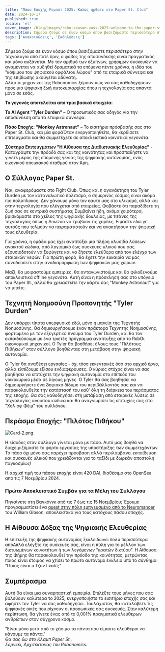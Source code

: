 ```yaml
---
title: "Πάσο Εποχής Ρομπότ 2025: Καλώς ήρθατε στο Paper St. Club"
date: 2024-10-17
published: true
locale: 'el'
cover_image: /blog/images/robo-season-pass-2025-welcome-to-the-paper-st-club/cover.png
description: Σήμερα ζούμε σε έναν κόσμο όπου βασιζόμαστε περισσότερο στην τεχνολογία από ποτέ πριν, ο φόβος της αποσύνδεσης είναι πραγματικός και μόνο αυξάνεται. Με τον αριθμό των έξυπνων, χρήσιμων συσκευών να αναμένεται να αυξηθεί δραματικά τα επόμενα πέντε χρόνια, η ιδέα του "κόψιμου του ψηφιακού ομφάλιου λώρου" από τα εταιρικά σύννεφα και της επιβίωσης ακούγεται αδύνατη.
tags: ['Ανακοινώσεις', 'Εκδηλώσεις']
---
```


Σήμερα ζούμε σε έναν κόσμο όπου βασιζόμαστε περισσότερο στην τεχνολογία από ποτέ πριν, ο φόβος της αποσύνδεσης είναι πραγματικός και μόνο αυξάνεται. Με τον αριθμό των έξυπνων, χρήσιμων συσκευών να αναμένεται να αυξηθεί δραματικά τα επόμενα πέντε χρόνια, η ιδέα του "κόψιμου του ψηφιακού ομφάλιου λώρου" από τα εταιρικά σύννεφα και της επιβίωσης ακούγεται αδύνατη.   
Αλλά οι μηχανικοί της Robonomics ξέρουν πώς να σας καθοδηγήσουν προς μια ψηφιακή ζωή αυτοκυριαρχίας όπου η τεχνολογία σας απαντά μόνο σε εσάς.

**Το γεγονός αποτελείται από τρία βασικά στοιχεία:**

**Το AI Agent "Tyler Durden"** – Ο προσωπικός σας οδηγός για την αποσύνδεση από τα εταιρικά σύννεφα.

**Πάσο Εποχής: "Monkey Astronaut"** – Το εισιτήριο πρόσβασής σας στο Paper St. Club, και μία φοράΌταν ενεργοποιηθείτε, θα κερδίσετε επιτεύγματα και θα συμμετέχετε σε αποκλειστικά κοινοτικά γεγονότα.

**Σύστημα Επιτευγμάτων "Η Αίθουσα της Διαδικτυακής Ελευθερίας"** - Καταγράψτε την πρόοδό σας και της κοινότητας και προσπαθήστε να γίνετε μέρος της επόμενης γενιάς της ψηφιακής αυτονομίας, ενός εικονικού αποικιακού σταθμού στον Άρη.

## Ο Σύλλογος Paper St.   
Ναι, αναφερόμαστε στο Fight Club. Όπως και η αγανάκτηση του Tyler Durden με τον καταναλωτικό πολιτισμό, ο σημερινός κόσμος είναι ακόμα πιο πολύπλοκος. Δεν χάνουμε μόνο τον εαυτό μας στο υλικισμό, αλλά και στην τεχνολογία που ελέγχεται από εταιρείες. Φοβάστε ότι παραδίδετε τη ζωή σας σε κεντρικά συστήματα; Συμβαίνει ήδη, ακόμα χειρότερα, βρισκόμαστε στο χείλος της ψηφιακής δουλείας, με τιτάνες της τεχνολογίας όπως η Amazon να τραβούν τις χορδές. Είμαστε εδώ γι' αυτούς που τολμούν να πειραματιστούν και να ανακτήσουν την ψηφιακή τους ελευθερία.

Για χρόνια, η ομάδα μας έχει αναπτύξει μια πλήρη αλυσίδα λύσεων ανοικτού κώδικα, από λογισμικό έως συσκευές υλικού που σας εξουσιοδοτούν να ξεφύγετε και να ζήσετε ελεύθερα από τον ελέγχο των εταιρικών νεφών. Για πρώτη φορά, θα έχετε την ευκαιρία να μας συνοδεύσετε στην αναδιαμόρφωση των ψηφιακών μας χώρων.

Μαζί, θα μοιραστούμε εμπειρίες, θα ανταγωνιστούμε και θα φιλοξενούμε αποκλειστικά offline γεγονότα. Αυτή είναι η πρόσκλησή σας στο υπόγειο του Paper St., αλλά θα χρειαστείτε την κάρτα σας "Monkey Astronaut" για να μπείτε.

## Τεχνητή Νοημοσύνη Προπονητής "Tyler Durden"   
Δεν υπάρχει τίποτα υπερφυσικό εδώ, μόνο η μαγεία της Τεχνητής Νοημοσύνης. Θα δημιουργήσουμε έναν πράκτορα Τεχνητής Νοημοσύνης, φορτωμένο με τον εξεγερτικό πνεύμα του Tyler Durden, και θα τον εκπαιδεύσουμε με ένα τριετές πρόγραμμα ανάπτυξης από το RobΟι οικονομικοί μηχανικοί. Ο Tyler θα βοηθήσει όλους τους "Πιλότους Πιθήκων" στον σύλλογο βοηθώντας στη μετάβαση στην ψηφιακή αυτονομία.

Ο Tyler θα αναθέσει εργασίες - όχι τόσο εκκεντρικές όσο στο αρχικό έργο, αλλά ελπίζουμε εξίσου ενδιαφέρουσες. Ο κύριος στόχος είναι να σας βοηθήσει να επιτύχετε την ψηφιακή αυτονομία στο επίπεδο του νοικοκυριού μέσα σε λίγους μήνες. Ο Tyler θα σας βοηθήσει να δημιουργήσετε ένα Ϩηφιακό δίδυμο του περιβάλλοντός σας και να παρακολουθείτε την κατάστασή του καθ' όλη τη διάρκεια του περάσματος της εποχής. Θα σας καθοδηγήσει στη μετάβαση από εταιρικές λύσεις σε τεχνολογίες ανοικτού κώδικα και θα αναγνωρίσει τις επιτυχίες σας στο "Χολ οφ Φέιμ" του συλλόγου.

## Περάσμα Εποχής: "Πιλότος Πιθήκου"

![Card-2.png](/blog/images/robo-season-pass-2025-welcome-to-the-paper-st-club/card-2.png)

Η είσοδος στον σύλλογο γίνεται μόνο με πάσο. Αυτό μας βοηθά να διαχειριζόμαστε το φόρτο εργασίας της υποστήριξης των συμμετεχόντων. Το πάσο όχι μόνο σας παρέχει πρόσβαση αλλά περιλαμβάνει εκπαίδευση και συσκευές υλικού που χρειάζονται για το ταξίδι με δωρεάν αποστολή παγκοσμίως!

Η αρχική τιμή του πάσου εποχής είναι 420 DAI, διαθέσιμο στο OpenSea από τις 7 Νοεμβρίου 2024.

### Πρώτο Αποκλειστικό Συμβάν για τα Μέλη του Συλλόγου
Πηγαίνετε στη Βαγκόνγκ από τις 7 έως τις 15 Νοεμβρίου; Έχουμε προγραμματίσει ένα [quest στην πόλη εμπνευσμένο από το Neuromancer](https://x.com/AIRA_Robonomics/status/1844293067009929439) του William Gibson, αποκλειστικά για τους κατόχους πάσου εποχής.

## Η Αίθουσα Δόξας της Ψηφιακής Ελευθερίας
Η επίτευξη της ψηφιακής αυτονομίας ξεκλειδώνει πολύ περισσότερα απόΑπλά ελέγξτε τις συσκευές σας, είναι η πύλη για το μέλλον των δικτυωμένων κοινοτήτων ή των λεγόμενων "κρατών δικτύου". Η Αίθουσα της Φήμης θα παρακολουθεί την πρόοδο της κοινότητας, μετρώντας ποιος είναι έτοιμος να χτίσει το πρώτο αυτόνομο ένκλειο υπό το σύνθημα· "Ποιος είναι ο Τζον Γκαλτ;"

## Συμπέρασμα  
Αυτή θα είναι μια συναρπαστική εμπειρία. Επιλέξτε τους μήνες που σας βολεύουν καλύτερα το 2025, ενεργοποιήστε το εισιτήριο εποχής σας και αφήστε τον Tyler να σας καθοδηγήσει. Τουλάχιστον, θα καταλάβετε τις ψηφιακές σκιές που ρίχνουν οι προσωπικές σας συσκευές. Στην καλύτερη περίπτωση, θα γίνετε ένας από το 0,001% πραγματικά ελεύθερων ανθρώπων στον σύγχρονο κόσμο.

"Είναι μόνο μετά από το χάσιμο τα πάντα που είμαστε ελεύθεροι να κάνουμε τα πάντα."  
*Θα σας δω στο Κλαμπ Paper St.,  
Σεργκέι, Αρχιτέκτονας του Robonomics.*